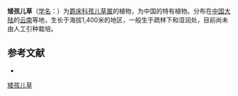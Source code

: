 {{Speciesbox
| name = 矮孩儿草
| status = 
| status_system = 
| image =
| genus = Rungia
| species = mina
| authority = H. S. Lo
}}

'''矮孩儿草'''（[[学名|学名]]：{{lang|la|''Rungia mina''}}）为[[爵床科|爵床科]][[孩儿草属|孩儿草属]]的植物，为中国的特有植物。分布在[[中国大陆|中国大陆]]的[[云南|云南]]等地，生长于海拔1,400米的地区，一般生于疏林下和湿润处，目前尚未由人工引种栽培。

== 参考文献 ==
<div class="references-small">
* {{cite web| url =http://www.bioinfo.cn/db05/KmzwSpecies.php?action=view&id=761| title =矮孩儿草| work =《中国高等植物数据库全库》| publisher =中国科学院微生物研究所| author =昆明植物研究所| accessdate =2009-02-21| deadurl =yes| archiveurl =https://web.archive.org/web/20160305084152/http://www.bioinfo.cn/db05/KmzwSpecies.php?action=view&id=761| archivedate =2016-03-05}}
</div>
{{Taxonbar|from=Q15225168}}

[[Category:孩儿草属|矮孩儿草]]


{{植物小作品}}